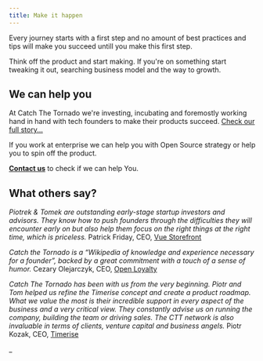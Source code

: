 ```yaml
---
title: Make it happen
---
```


Every journey starts with a first step and no amount of best practices and tips will make you succeed untill you make this first step.

Think off the product and start making. If you're on something start tweaking it out, searching business model and the way to growth.

## We can help you

At Catch The Tornado we're investing, incubating and foremostly working hand in hand with tech founders to make their products succeed. [Check our full story...](https://www.catchthetornado.com/about-us)

If you work at enterprise we can help you with Open Source strategy or help you to spin off the product.

[**Contact us**](https://www.catchthetornado.com/contact-us) to check if we can help You.

## What others say?

_Piotrek & Tomek are outstanding early-stage startup investors and advisors. They know how to push founders through the difficulties they will encounter early on but also help them focus on the right things at the right time, which is priceless._
Patrick Friday, CEO, [Vue Storefront](https://vuestorefront.io/)

_Catch the Tornado is a “Wikipedia of knowledge and experience necessary for a founder”, backed by a great commitment with a touch of a sense of humor._
Cezary Olejarczyk, CEO, [Open Loyalty](https://openloyalty.io/)

_Catch The Tornado has been with us from the very beginning. Piotr and Tom helped us refine the Timerise concept and create a product roadmap. What we value the most is their incredible support in every aspect of the business and a very critical view. They constantly advise us on running the company, building the team or driving sales. The CTT network is also invaluable in terms of clients, venture capital and business angels._
Piotr Kozak, CEO, [Timerise](https://timerise.io/)








_
